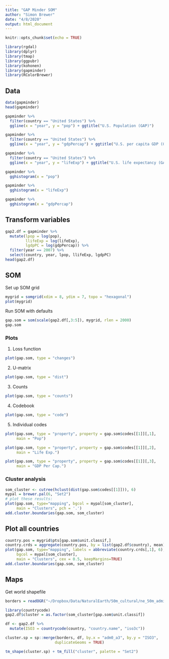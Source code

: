 ```yaml
---
title: "GAP Minder SOM"
author: "Simon Brewer"
date: "4/8/2020"
output: html_document
---
```


```r
knitr::opts_chunk$set(echo = TRUE)
```

```r
library(rgdal)
library(dplyr)
library(tmap)
library(ggpubr)
library(kohonen)
library(gapminder)
library(RColorBrewer)
```

## Data

```r
data(gapminder)
head(gapminder)
```

```r
gapminder %>%
  filter(country == "United States") %>%
  ggline(x = "year", y = "pop") + ggtitle("U.S. Population (GAP)")
```

```r
gapminder %>%
  filter(country == "United States") %>%
  ggline(x = "year", y = "gdpPercap") + ggtitle("U.S. per capita GDP (GAP)")
```

```r
gapminder %>%
  filter(country == "United States") %>%
  ggline(x = "year", y = "lifeExp") + ggtitle("U.S. life expectancy (GAP)")
```

```r
gapminder %>%
  gghistogram(x = "pop")

gapminder %>%
  gghistogram(x = "lifeExp")

gapminder %>%
  gghistogram(x = "gdpPercap")
```


## Transform variables

```r
gap2.df = gapminder %>%
  mutate(lpop = log(pop),
         llifeExp = log(lifeExp),
         lgdpPC = log(gdpPercap)) %>%
  filter(year == 2007) %>%
  select(country, year, lpop, llifeExp, lgdpPC)
head(gap2.df)
```


## SOM

Set up SOM grid

```r
mygrid = somgrid(xdim = 8, ydim = 7, topo = "hexagonal")
plot(mygrid)
```

Run SOM with defaults
```r
gap.som = som(scale(gap2.df[,3:5]), mygrid, rlen = 2000)
gap.som
```

### Plots

1. Loss function

```r
plot(gap.som, type = "changes")
```

2. U-matrix

```r
plot(gap.som, type = "dist")
```

3. Counts

```r
plot(gap.som, type = "counts")
```

4. Codebook

```r
plot(gap.som, type = "code")
```

5. Individual codes

```r
plot(gap.som, type = "property", property = gap.som$codes[[1]][,1],
     main = "Pop")
```

```r
plot(gap.som, type = "property", property = gap.som$codes[[1]][,2],
     main = "Life Exp.")
```

```r
plot(gap.som, type = "property", property = gap.som$codes[[1]][,3],
     main = "GDP Per Cap.")
```

### Cluster analysis

```r
som_cluster <- cutree(hclust(dist(gap.som$codes[[1]])), 6)
mypal = brewer.pal(6, "Set2")
# plot these results:
plot(gap.som, type="mapping", bgcol = mypal[som_cluster], 
     main = "Clusters", pch = '.') 
add.cluster.boundaries(gap.som, som_cluster)
```


## Plot all countries

```r
country.pos = mygrid$pts[gap.som$unit.classif,]
country.crds = aggregate(country.pos, by = list(gap2.df$country), mean)
plot(gap.som, type="mapping", labels = abbreviate(country.crds[,1], 6),
     bgcol = mypal[som_cluster], 
     main = "Clusters", cex = 0.5, keepMargins=TRUE) 
add.cluster.boundaries(gap.som, som_cluster)
```

## Maps

Get world shapefile

```r
borders = readOGR("~/Dropbox/Data/NaturalEarth/50m_cultural/ne_50m_admin_0_countries.shp")
```

```r
library(countrycode)
gap2.df$cluster = as.factor(som_cluster[gap.som$unit.classif])

df <- gap2.df %>% 
  mutate(ISO3 = countrycode(country, "country.name", "iso3c"))

cluster.sp = sp::merge(borders, df, by.x = "adm0_a3", by.y = "ISO3",
                      duplicateGeoms = TRUE)
```

```r
tm_shape(cluster.sp) + tm_fill("cluster", palette = "Set2")
```
